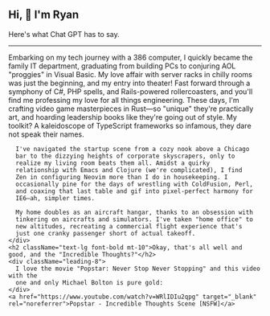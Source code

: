 <div className="p-10">
  <h2 className="text-4xl font-bold">Hi, 👋 I&apos;m Ryan</h2>
  <div className="text-gray-600 font-light">
    Here's what Chat GPT has to say.
  </div>

  <hr />

  <div className="prose">
    <div className="leading-8">
      Embarking on my tech journey with a 386 computer, I quickly became
      the family IT department, graduating from building PCs to
      conjuring AOL "proggies" in Visual Basic. My love affair with
      server racks in chilly rooms was just the beginning, and my entry
      into theater! Fast forward through a symphony of C#, PHP spells, and
      Rails-powered rollercoasters, and you'll find me professing my
      love for all things engineering. These days, I'm crafting video
      game masterpieces in Rust—so "unique" they're practically art, and
      hoarding leadership books like they're going out of style. My
      toolkit? A kaleidoscope of TypeScript frameworks so infamous, they
      dare not speak their names.

      I've navigated the startup scene from a cozy nook above a Chicago
      bar to the dizzying heights of corporate skyscrapers, only to
      realize my living room beats them all. Amidst a quirky
      relationship with Emacs and Clojure (we're complicated), I find
      Zen in configuring Neovim more than I do in housekeeping. I
      occasionally pine for the days of wrestling with ColdFusion, Perl,
      and coaxing that last table and gif into pixel-perfect harmony for
      IE6—ah, simpler times.

      My home doubles as an aircraft hangar, thanks to an obsession with
      tinkering on aircrafts and simulators. I've taken "home office" to
      new altitudes, recreating a commercial flight experience that's
      just one cranky passenger short of actual takeoff.
    </div>
    <h2 className="text-lg font-bold mt-10">Okay, that's all well and good, and the "Incredible Thoughts?"</h2>
    <div className="leading-8">
      I love the movie "Popstar: Never Stop Never Stopping" and this video with the
      one and only Michael Bolton is pure gold:
    </div>
    <a href="https://www.youtube.com/watch?v=WRlIDIu2qpg" target="_blank" rel="noreferrer">Popstar - Incredible Thoughts Scene [NSFW]</a>
  </div>
</div>

